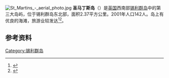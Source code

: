 {{noteTA
|1=zh-hans:锡利; zh-hant:夕利
}}
{{Infobox islands
|name             =圣马丁斯岛
|image name       =St Martins Map.png
|image caption    =圣马丁斯岛地图
|image size       = 250px
|map_custom=yes
|locator map      ={{Location map|United Kingdom Isles of Scilly|lat=49.9636|long=-6.2894|float=center| width=250|caption=}}
|map caption=聖馬丁斯島在夕利群島的位置
|location         = 
|total islands    = 
|major islands    = 
|coordinates      = {{Coord|49|57|48|N|6|17|21|W|region:GB_type:isle|display=inline,title}}
|highest mount    =
|elevation m      =
|country          = 英国
|population as of = 2001年
|density km2      =
|area km2         =2.37
|area footnotes   =
|population       =142
}}
[[File:St_Martins_-_aerial_photo.jpg|thumb]]
'''圣马丁斯岛'''（{{lang-en|St Martin's}}）是[[英国|英国]]西南部[[锡利群岛|锡利群岛]]中的第三大岛屿，位于锡利群岛东北部，面积2.37平方公里。2001年人口142人。岛上有优良的海滩，旅游业较发达<ref>{{Cite web |url=http://www.scillyonline.co.uk/scilly.html#stmarys |title=www.scillyonline.co.uk |accessdate=2011-12-13 |archive-date=2011-12-25 |archive-url=https://web.archive.org/web/20111225175931/http://www.scillyonline.co.uk/scilly.html#stmarys |dead-url=no }}</ref><ref>{{Cite web |url=http://www.cornwalls.co.uk/Isles-of-Scilly/St_Martins.htm |title=www.cornwalls.co.uk |accessdate=2011-12-13 |archive-date=2011-11-27 |archive-url=https://web.archive.org/web/20111127022936/http://www.cornwalls.co.uk/Isles-of-Scilly/St_Martins.htm |dead-url=no }}</ref>。
==参考资料==
{{reflist}}

[[Category:锡利群岛|Category:锡利群岛]]
{{UK-geo-stub}}